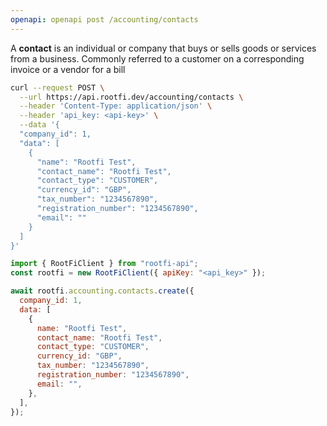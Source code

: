 ```yaml
---
openapi: openapi post /accounting/contacts
---
```


A **contact** is an individual or company that buys or sells goods or services from a business. Commonly referred to a customer on a corresponding invoice or a vendor for a bill

<RequestExample>

```bash cURL
curl --request POST \
  --url https://api.rootfi.dev/accounting/contacts \
  --header 'Content-Type: application/json' \
  --header 'api_key: <api-key>' \
  --data '{
  "company_id": 1,
  "data": [
    {
      "name": "Rootfi Test",
      "contact_name": "Rootfi Test",
      "contact_type": "CUSTOMER",
      "currency_id": "GBP",
      "tax_number": "1234567890",
      "registration_number": "1234567890",
      "email": ""
    }
  ]
}'
```

```javascript NodeJS
import { RootFiClient } from "rootfi-api";
const rootfi = new RootFiClient({ apiKey: "<api_key>" });

await rootfi.accounting.contacts.create({
  company_id: 1,
  data: [
    {
      name: "Rootfi Test",
      contact_name: "Rootfi Test",
      contact_type: "CUSTOMER",
      currency_id: "GBP",
      tax_number: "1234567890",
      registration_number: "1234567890",
      email: "",
    },
  ],
});
```

</RequestExample>
